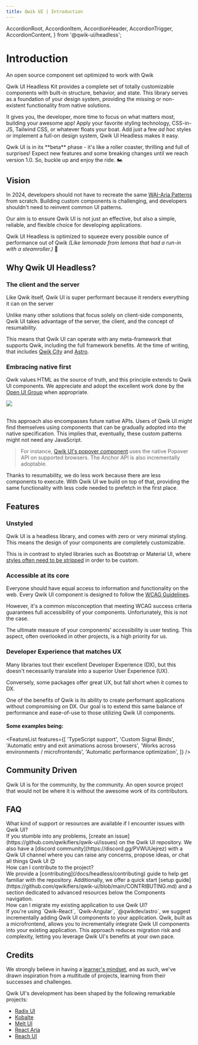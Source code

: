 ```yaml
---
title: Qwik UI | Introduction
---
```


  AccordionRoot,
  AccordionItem,
  AccordionHeader,
  AccordionTrigger,
  AccordionContent,
} from '@qwik-ui/headless';


# Introduction

<div class="mb-4 mt-[-8px] text-xl font-semibold text-slate-600 dark:text-slate-500">
  An open source component set optimized to work with Qwik
</div>

Qwik UI Headless Kit provides a complete set of totally customizable components with built-in structure, behavior, and state. This library serves as a foundation of your design system, providing the missing or non-existent functionality from native solutions.

It gives you, the developer, more time to focus on what matters most, building your awesome app! Apply your favorite styling technology, CSS-in-JS, Tailwind CSS, or whatever floats your boat. Add just a few _ad hoc_ styles or implement a full-on design system, Qwik UI Headless makes it easy.

<Note status="warning">
  Qwik UI is in its **beta** phase - it's like a roller coaster, thrilling and full of
  surprises! Expect new features and some breaking changes until we reach version 1.0. So,
  buckle up and enjoy the ride. 🏍️
</Note>

## Vision

In 2024, developers should not have to recreate the same [WAI-Aria Patterns](https://www.w3.org/WAI/ARIA/apg/patterns/) from scratch. Building custom components is challenging, and developers shouldn't need to reinvent common UI patterns.

Our aim is to ensure Qwik UI is not just an effective, but also a simple, reliable, and flexible choice for developing applications.

Qwik UI Headless is optimized to squeeze every possible ounce of performance out of Qwik _(Like lemonade from lemons that had a run-in with a steamroller.)_ 🥤

## Why Qwik UI Headless?

### The client and the server

Like Qwik itself, Qwik UI is super performant because it renders everything it can on the server

Unlike many other solutions that focus solely on client-side components, Qwik UI takes advantage of the server, the client, and the concept of resumability.

This means that Qwik UI can operate with any meta-framework that supports Qwik, including the full framework benefits. At the time of writing, that includes [Qwik City](https://qwik.builder.io/docs/qwikcity/) and [Astro](https://astro.build/).

### Embracing native first

Qwik values HTML as the source of truth, and this principle extends to Qwik UI components. We appreciate and adopt the excellent work done by the [Open UI Group](https://open-ui.org/) when appropriate.

<div class="mx-[-24px] lg:mx-[-32px]">
  <img src={headlessHero} class="rounded-md border-2 border-white shadow-md" />
</div>

<br />

This approach also encompasses future native APIs. Users of Qwik UI might find themselves using components that can be gradually adopted into the native specification. This implies that, eventually, these custom patterns might not need any JavaScript.

> For instance, [Qwik UI's popover component](https://github.com/qwikifiers/qwik-ui/pull/445) uses the native Popover API on supported browsers. The Anchor API is also incrementally adoptable.

Thanks to resumability, we do less work because there are less components to execute. With Qwik UI we build on top of that, providing the same functionality with less code needed to prefetch in the first place.

## Features

### Unstyled

Qwik UI is a headless library, and comes with zero or very minimal styling. This means the design of your components are completely customizable.

<CodeSnippet name="headless-jsx" />

This is in contrast to styled libraries such as Bootstrap or Material UI, where [styles often need to be stripped](https://www.smashingmagazine.com/2022/05/you-dont-need-ui-framework/) in order to be custom.

<CodeSnippet name="headless-css.css" />

### Accessible at its core

Everyone should have equal access to information and functionality on the web. Every Qwik UI component is designed to follow the [WCAG Guidelines](https://www.w3.org/WAI/standards-guidelines/wcag/).

However, it's a common misconception that meeting WCAG success criteria guarantees full accessibility of your components. Unfortunately, this is not the case.

The ultimate measure of your components' accessibility is user testing. This aspect, often overlooked in other projects, is a high priority for us.

### Developer Experience that matches UX

Many libraries tout their excellent Developer Experience (DX), but this doesn't necessarily translate into a superior User Experience (UX).

Conversely, some packages offer great UX, but fall short when it comes to DX.

One of the benefits of Qwik is its ability to create performant applications without compromising on DX. Our goal is to extend this same balance of performance and ease-of-use to those utilizing Qwik UI components.

#### Some examples being:

<FeatureList
  features={[
    'TypeScript support',
    'Custom Signal Binds',
    'Automatic entry and exit animations across browsers',
    'Works across environments / microfrontends',
    'Automatic performance optimization',
  ]}
/>

## Community Driven

Qwik UI is for the community, by the community. An open source project that would not be where it is without the awesome work of its contributors.

<AllContributors />

## FAQ

<AccordionRoot animated enhance={true}>
    <AccordionItem class="border-b">
    <AccordionHeader as="h3">
        <AccordionTrigger class="group flex w-full items-center justify-between rounded-t-sm py-4 text-left hover:underline">
            <span class="font-medium">What kind of support or resources are available if I encounter issues with Qwik UI?</span>
            <CollapsibleIcon class="ease transition-transform duration-500 group-aria-expanded:rotate-180 group-aria-expanded:transform min-w-[1rem]" />              </AccordionTrigger>
        </AccordionHeader>
    <AccordionContent class="accordion-animation-1 overflow-hidden">
        <div class="pb-4">
            If you stumble into any problems, [create an issue](https://github.com/qwikifiers/qwik-ui/issues) on the Qwik UI repository.
            We also have a [discord community](https://discord.gg/PVWUUejrez) with a Qwik UI channel where you can raise any concerns, propose ideas, or chat all things Qwik UI 😊
        </div>
    </AccordionContent>
    </AccordionItem>
    <AccordionItem class="border-b">
    <AccordionHeader as="h3">
        <AccordionTrigger class="group flex w-full items-center justify-between py-4 text-left hover:underline">
        <span class="font-medium">How can I contribute to the project?</span>
        <CollapsibleIcon class="ease transition-transform duration-500 group-aria-expanded:rotate-180 group-aria-expanded:transform min-w-[1rem]" />
        </AccordionTrigger>
    </AccordionHeader>
    <AccordionContent class="accordion-animation-1 overflow-hidden">
        <div class="pb-4">
            We provide a [contributing](/docs/headless/contributing) guide to help get familiar with the repository.
            Additionally, we offer a quick start [setup guide](https://github.com/qwikifiers/qwik-ui/blob/main/CONTRIBUTING.md) and a section dedicated to advanced resources below the Components navigation.
        </div>
    </AccordionContent>
    </AccordionItem>
    <AccordionItem class="border-b">
    <AccordionHeader as="h3">
        <AccordionTrigger class="group flex w-full items-center justify-between py-4 text-left hover:underline aria-expanded:rounded-none">
        <span class="font-medium">How can I migrate my existing application to use Qwik UI?</span>
        <CollapsibleIcon class="ease transition-transform duration-500 group-aria-expanded:rotate-180 group-aria-expanded:transform min-w-[1rem]" />
        </AccordionTrigger>
    </AccordionHeader>
    <AccordionContent class="accordion-animation-1 overflow-hidden">
        <div class="pb-4">
            If you're using `Qwik-React`, `Qwik-Angular`, `@qwikdev/astro`, we suggest incrementally adding Qwik UI components to your application.
            Qwik, built as a microfrontend, allows you to incrementally integrate Qwik UI components into your existing application. This approach reduces migration risk and complexity, letting you leverage Qwik UI's benefits at your own pace.
        </div> 
    </AccordionContent>
    </AccordionItem>

</AccordionRoot>

## Credits

We strongly believe in having a [learner's mindset](https://www.jakeyou.com/blog/learners-mindset-how-to-be-a-learner), and as such, we've drawn inspiration from a multitude of projects, learning from their successes and challenges.

Qwik UI's development has been shaped by the following remarkable projects:

- [Radix UI](https://www.radix-ui.com/)
- [Kobalte](https://kobalte.dev/docs/core/overview/introduction)
- [Melt UI](https://www.melt-ui.com/docs/introduction)
- [React Aria](https://react-spectrum.adobe.com/react-aria/)
- [Reach UI](https://reach.tech/)

